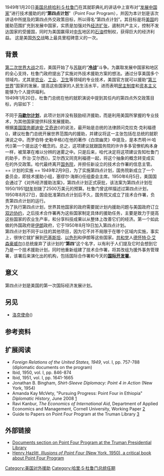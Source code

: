 
1949年1月20日[[美国总统|美国总统]][[哈利·S·杜鲁门|哈利·S·杜鲁门]]在其就职典礼的讲话中上宣布对“[[发展中国家|发展中国家]]”进行技术援助的的“'''第四点计划'''”（Point Four Program），并因为本计划是该次讲话中所提及的第四点外交政策目标，所以得名“第四点计划”。其目标是将[[美国|美国]]的援助范围扩充到发展中国家，实质是加强对外[[经济扩张|经济扩张]]，遏制共产主义，控制不发达国家的受援国，同时为美国赢得对[[中东|中东]]地区的[[石油|石油]]控制权，获得巨大的经济利益。
这是美国[[外交|外交]]战略上最具里程碑意义的一次。

== 背景 ==
[[第二次世界大战|第二次世界大战]]之后，美国开始了与[[苏联|苏联]]的“'''[[冷战|冷战]]'''”斗争。为赢取发展中国家和地区的全心支持，杜鲁门政府提出了实施对外技术援助方案的想法。通过分享美国多个领域内，尤其是[[农业|农业]]、[[第二产业|工业]]、[[公共卫生|卫生]]等领域的专业技术，美国官方就可以援助“[[第三世界|第三世界]]”国家的发展，提高这些国家的人民生活水平，进而表明[[民主制度|民主制度]]和[[资本主义|资本主义]]能够为个人提供福利。<br>1949年1月20日，杜鲁门总统在他的就职演说中提到其任内的第四点外交政策目标，内容如下：<br>{{cquote|……我们必须启动一项新的计划，以充分利用我们已有的先进科技和工业优势，帮助[[欠发达地区|欠发达地区]]来实现进步和发展。世界上有超过一半的人身处水深火热之中，他们深受各种疾病之害，他们的经济生活既原始又缺乏发展的动力。他们所遭受的[[贫穷|贫困]]，既是他们自身、也是更多较繁荣地区发展的障碍和威胁。幸而人类有史以来第一次掌握了救人于水火之中的知识与技术，而在所有国家中，美国又是工业和科技发展领域内的佼佼者。尽管我们所能承担的、用以援助他人的物质资源是有限的，但我们的科技和知识资源，却正处于不断的增长之中，这也是取之不尽用之不竭的。<ref>Text of the Speech in ''Department of State Bulletin'', January 30, 1949, p. 123</ref>}}<br>不同于'''[[马歇尔计划|马歇尔计划]]'''，此项计划并没有鼓励经济援助，而是利用美国所掌握的专业技术，为其他国家提供科技发展援助。<br>根据[[美国国务卿|美国国务卿]][[迪安·艾奇逊|迪安·艾奇逊]]({{lang-en|Dean Acheson}})的说法，最开始是总统的法律顾问克拉克·克利福德({{lang-en|Clark Clifford}})，建议杜鲁门总统开展世界范围内的援助，并建议将这一主张包括在总统的就职演说之中。而罗伯特·史勒辛格({{lang-en|Robert Schlesinger}})在他的著作《白宫幽灵》中提及，是本杰明·H·哈代({{lang-en|Benjamin H. Hardy}})第一个提出这个概念的。总之，这项建议就跟国务院的许许多多官僚机构本身一样，被笼罩在难以分辨的迷雾之中。只是后来，哈代决定将这项建议告知杜鲁门的助手，乔治·艾尔西({{lang-en|George Elsey}})，艾尔西又同克利福德一起，将这个抽象的概念转变成实在的外交政策。哈代最终离开[[美国国务院|国务院]]，并担任新设立的技术合作署的信息主管。<br>
== 计划的实施 ==
{{Refimprove|节|time=2014-06-24}}
1949年2月9日，为了实施第四点计划，国务院新成立了一个委员会，即技术援助小组，塞缪尔·海斯({{lang-en|Samuel Hayes}})任组委会主席。1950年6月5日，美国国会通过了《对外经济援助法案》，第四点计划正式获批，该法案为第四点计划在1950/1951[[财年|财年]]划拨了2500万美元的预算。杜鲁门曾这样描述过第四点计划，{{cquote|共产主义一度宣传称，自由世界的国家不可能帮助世界上欠发达地区的千百万人口过上体面的生活，那么戳穿这一无端指责的主要手段之一，就是第四点计划。}}<br>1950年8月27日，国会批准第四点计划后不久，国务院又成立了技术合作署，负责第四点计划的运行。<br>为了执行第四点计划，世界其他国家的政府需要就计划内援助问题与美国政府订立[[双边条约|双边协约]]，之后技术合作署再为这些国家制定具体的援助任务，主要是致力于提高这些国家的农业生产率，和分享科技成果以从整体上改善它们的经济。第一个如此做的外国政府是[[伊朗|伊朗]]政府，它于1950年8月19日加入第四点计划。<br>第四点计划不同于以往的其他项目，因为它不并不局限于在哪个区域内实施，事实上，很快它就扩展到[[巴基斯坦|巴基斯坦]]、[[以色列|以色列]]和伊朗等这些国家。[[共和黨_(美國)|共和党]]人[[德怀特·艾森豪威尔|德怀特·D·艾森豪威尔]]({{lang-en|Dwight D. Eisenhower}})总统废弃了该计划的“'''第四'''”这个名字，以有利于人们提及它时会想到它乃是一个技术援助计划，同时他重新组建了技术合作署，将其改组为援外事务管理署，该署后来演化出的机构，包括国际合作署和今天的[[美国国际开发署|'''国际开发署''']]。
== 意义 ==
第四点计划是美国的第一次国际经济发展计划。

== 另见 ==
*[[洛克使命|洛克使命]]({{lang-en|Locke Mission}})
== 参考资料 ==
<references/>

== 扩展阅读 ==
* ''Foreign Relations of the United States, 1949'', vol. I, pp. 757-788 (diplomatic documents on the program)
* Ibid, 1950, vol. I, pp. 846-874
* Ibid, 1951, vol. I, pp. 1641-1665
* Jonathan B. Bingham, ''Shirt-Sleeve Diplomacy: Point 4 in Action'' (New York, 1954)
* Amanda Kay McVety, "Pursuing Progress: Point Four in Ethiopia" ''Diplomatic History'', June 2008 [https://web.archive.org/web/20110716175029/http://www.library.eiu.edu/ersvdocs/5858.pdf]
* Ravi Kanbur, ''The Economics of International Aid'', Department of Applied Economics and Management, Cornell University, Working Paper [https://web.archive.org/web/20091211143116/http://aem.cornell.edu/research/researchpdf/wp/Cornell_AEM_wp0339.pdf]
* Guide to Papers on Point Four Program at the Truman Library [http://www.trumanlibrary.org/hstpaper/point4.htm]

== 外部链接 ==
* [http://www.trumanlibrary.org/whistlestop/study_collections/pointfourprogram/index.php Documents section on Point Four Program at the Truman Presidential Library]
* [http://mises.org/books/illusions_of_point_four_hazlitt.pdf Henry Hazlitt, ''Illusions of Point Four'' (New York, 1950), a critical book about Point Four Program]

{{Authority control}}
[[Category:美国对外援助|Category:美国对外援助]]
[[Category:哈里·S·杜鲁门总统任期|Category:哈里·S·杜鲁门总统任期]]